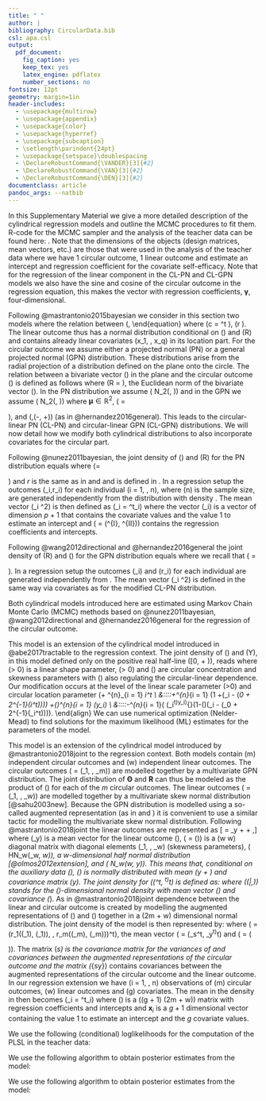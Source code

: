 ```yaml
---
title: " "
author: |
bibliography: CircularData.bib
csl: apa.csl
output:
  pdf_document:
    fig_caption: yes
    keep_tex: yes
    latex_engine: pdflatex
    number_sections: no
fontsize: 12pt
geometry: margin=1in
header-includes:
  - \usepackage{multirow}
  - \usepackage{appendix}
  - \usepackage{color}
  - \usepackage{hyperref}
  - \usepackage{subcaption}
  - \setlength\parindent{24pt}
  - \usepackage{setspace}\doublespacing
  - \DeclareRobustCommand{\VANDER}[3]{#2} 
  - \DeclareRobustCommand{\VAN}[3]{#2}
  - \DeclareRobustCommand{\DEN}[3]{#2}
documentclass: article
pandoc_args: --natbib
---
```



\section{Supplementary Material}\label{Appendix}

In this Supplementary Material we give a more detailed description of the cylindrical regression models and outline the MCMC procedures to fit them. R-code for the MCMC sampler and the analysis of the teacher data can be found here: \url{https://github.com/joliencremers/CylindricalComparisonCircumplex}. Note that the dimensions of the objects (design matrices, mean vectors, etc.) are those that were used in the analysis of the teacher data where we have 1 circular outcome, 1 linear outcome and estimate an intercept and regression coefficient for the covariate self-efficacy. Note that for the regression of the linear component in the CL-PN and CL-GPN models we also have the sine and cosine of the circular outcome in the regression equation, this makes the vector with regression coefficients, $\boldsymbol{\gamma}$, four-dimensional. 

\section{Four cylindrical regression models}\label{Models}

\subsection{The modified CL-PN and modified CL-GPN  models}\label{CL-(G)PN}

Following @mastrantonio2015bayesian we consider in this section two models where
the relation between \(\Theta \in [0, 2\pi)\) and \(Y\in (-\infty, + \infty)\)
and $q$ covariates is specified as
\begin{equation}\label{circlinlink}
Y = \gamma_0 + \gamma_{cos}*\cos(\Theta)*R + \gamma_{sin}*\sin(\Theta)*R + \gamma_1*x_1 + \dots + \gamma_q*x_q +  \epsilon,
\end{equation}
\noindent where the random variable \(R\geq0\) will be introduced below, the
error term \(\epsilon \sim N(0, \sigma^2)\) with variance \(\sigma^2>0\),
\(\gamma_0, \gamma_{cos}, \gamma_{sin}, \gamma_1, \dots, \gamma_q\) are the
intercept and regression coefficients and \(x_1, \dots, x_q\) are the \(q\)
covariates. In both of these models the
conditional distribution of \(Y\) given \(\Theta=\theta\) and \(R = r\) is given
by
\begin{equation}\label{ycondtheta}
f(y \mid \theta, r) = \frac{1}{\sqrt{2\pi\sigma^2}}\exp\left[-\frac{(y - (\gamma_0 + \gamma_1x_1 + \dots + \gamma_qx_q+c))^{2}}{2\sigma^2}\right],\nonumber
\end{equation}
\noindent where \(c = \begin{bmatrix} r \cos(\theta) \\ r\sin(\theta)
\end{bmatrix}^t \begin{bmatrix} \gamma_{cos} \\ \gamma_{sin} \end{bmatrix}\),
\(r \geq 0\). The linear outcome thus has a normal distribution conditional on
\(\Theta\) and \(R\) and contains already linear covariates \(x_1, \dots, x_q\)
in its location part.\newline
\indent For the circular outcome we assume either a projected normal (PN) or a general
projected normal (GPN) distribution. These distributions arise from the radial
projection of a distribution defined on the plane onto the circle. The relation
between a bivariate vector \(\boldsymbol{S}\) in the plane and the circular
outcome \(\Theta\) is defined as follows
\begin{equation}\label{projection}
\boldsymbol{S} = \begin{bmatrix} S^{I} \\ S^{II} \end{bmatrix} = R\boldsymbol{u} = \begin{bmatrix} R \cos (\Theta) \\  R\sin (\Theta) \end{bmatrix},
\end{equation}
\noindent where \(R = \mid\mid \boldsymbol{S} \mid\mid\), the Euclidean norm of
the bivariate vector \(\boldsymbol{S}\). In the PN distribution we assume
\(\boldsymbol{S} \sim N_2(\boldsymbol{\mu}, \boldsymbol{I})\) and in the GPN we
assume \(\boldsymbol{S} \sim N_2(\boldsymbol{\mu}, \boldsymbol{\Sigma})\) where
$\boldsymbol{\mu} \in \mathbb{R}^2$, \(\boldsymbol{\Sigma} = \begin{bmatrix} \tau^2 + \xi^2 & \xi\\ \xi & 1
\end{bmatrix}\), and \(\xi,\tau \in (-\infty, +\infty)\) (as in
@hernandez2016general). This leads to the
circular-linear PN (CL-PN) and circular-linear GPN (CL-GPN) distributions. We
will now detail how we modify both cylindrical distributions to also incorporate
covariates for the circular part.


\subsubsection{The modified CL-PN distribution}

Following @nunez2011bayesian, the joint density of \(\Theta\) and \(R\) for the
PN distribution equals
\begin{equation}\label{pnreg}
f(\theta,r \mid \boldsymbol{\mu}, \boldsymbol{I}) = \frac{1}{2\pi} \exp\{-0.5 \mid\mid\mu^2\mid\mid\}\exp\{-0.5\left[r^2 -2r(u^t\mu) \right]\},
\end{equation}
\noindent where \(\boldsymbol{u}= \begin{bmatrix} \cos (\theta) \\ \sin (\theta)
\end{bmatrix}\) and $r$ is the same as in \eqref{circlinlink} and
\eqref{ycondtheta} and is defined in \eqref{projection}. In a regression setup
the outcomes \(\theta_i,r_i\) for each individual \(i = 1, \dots, n\), where
\(n\) is the sample size, are generated independently from the distribution with
density \eqref{pnreg}. The mean vector \(\boldsymbol{\mu}_i \in \mathbb{R}^2\)
is then defined as \(\boldsymbol{\mu}_i = \boldsymbol{B}^t\boldsymbol{z}_i\)
where the vector \(\boldsymbol{z}_i\) is a vector of dimension $p + 1$ that
contains the covariate values and the value 1 to estimate an intercept and
\(\boldsymbol{B} = (\boldsymbol{\beta}^{I}, \boldsymbol{\beta}^{II})\) contains
the regression coefficients and intercepts. 


\subsubsection{The modified CL-GPN distribution}

Following @wang2012directional and @hernandez2016general the joint density of
\(R\) and \(\Theta\) for the GPN distribution equals
\begin{equation}\label{gpnreg}
f(\theta, r \mid \boldsymbol{\mu}, \boldsymbol{\Sigma}) = \frac{r}{2\pi\tau} \exp\left[ -\frac{(r\boldsymbol{u}-\boldsymbol{\mu})^{t}\boldsymbol{\Sigma}^{-1}(r\boldsymbol{u}-\boldsymbol{\mu})}{2\tau^2}\right],
\end{equation}
\noindent where we recall that \(\boldsymbol{\Sigma} = \begin{bmatrix} \tau^2 +
\xi^2 & \xi\\ \xi & 1 \end{bmatrix}\). In a regression setup the outcomes
\(\theta_i\) and \(r_i\) for each individual are generated independently from
\eqref{gpnreg}. The mean vector \(\boldsymbol{\mu}_i \in \mathbb{R}^2\) is
defined in the same way via covariates as for the modified CL-PN distribution.


\subsubsection{Parameter estimation}

Both cylindrical models introduced here are estimated using Markov Chain Monte
Carlo (MCMC) methods based on @nunez2011bayesian, @wang2012directional and
@hernandez2016general for the regression of the circular outcome. 


\subsection{The modified Abe-Ley model}\label{WeiSSVM}

This model is an extension of the cylindrical model introduced in
@abe2017tractable to the regression context. The joint density of \(\Theta\) and
\(Y\), in this model defined only on the positive real half-line \([0, +
\infty)\), reads
\begin{equation}\label{WeiSSVMdensity}
f(\theta, y) = \frac{\alpha\nu^\alpha}{2\pi\cosh(\kappa)}
                 (1 +\lambda\sin(\theta - \mu))
                 y^{\alpha-1}
                 \exp[-(\nu y)^{\alpha}(1-\tanh(\kappa)\cos(\theta - \mu))],
\end{equation}
\noindent where \(\alpha > 0\) is a linear shape parameter, \(\kappa > 0\) and
\(\lambda \in [-1, 1]\) are circular concentration and skewness parameters with
\(\kappa\) also regulating the circular-linear dependence. Our modification
occurs at the level of the linear scale parameter \(\nu>0\) and circular
location parameter \(\mu\in [0, 2\pi)\), both of which we express in terms of
covariates: \(\nu_i = \exp(\boldsymbol{x}_i^t\boldsymbol{\gamma}) > 0\) and
\(\mu_i = \beta_0 + 2\tan^{-1}(\boldsymbol{z}_i^t\boldsymbol{\beta})\). The
parameter \(\boldsymbol{\gamma}\) is a vector of \(q\) regression coefficients
\(\gamma_j \in (-\infty, +\infty)\) for the prediction of \(y\) where \(j = 0,
\dots, q\) and \(\nu_0\) is the intercept. The parameter \(\beta_0 \in [0,
2\pi)\) is the intercept and \(\boldsymbol{\beta}\) is a vector of \(p\)
regression coefficients \(\beta_j \in (-\infty, +\infty)\) for the prediction of
\(\theta\) where \(j = 1, \dots, p\). The vector \(\boldsymbol{x}_i\) is a
vector of predictor values for the prediction of \(y\) and \(\boldsymbol{z}_i\)
is a vector of predictor values for the prediction of \(\theta\). In a
regression setup the outcome vector \((\theta_i, y_i)^t\) for each individual is
generated independently from the modified
density \eqref{WeiSSVMdensity}.\newline
\indent As in @abe2017tractable, the conditional distribution of \(Y\) given
\(\Theta=\theta\) is a Weibull distribution with shape \(\alpha\) and scale
\(\nu(1-\tanh(\kappa)\cos(\theta - \mu))^{1/\alpha}\) and the conditional
distribution of \(\Theta\) given \(Y=y\) is a sine skewed von Mises distribution
with location parameter \(\mu\) and concentration parameter \((\nu
y)^\alpha\tanh(\kappa)\). The log-likelihood for this model equals
\begin{align}\label{WeiSSVMLikelihood}
l(\alpha, \boldsymbol{\gamma}, \lambda, \kappa, \boldsymbol{\beta}) 
   &= n[\ln(\alpha) - \ln(2\pi\cosh(\kappa))] + \alpha \sum^{n}_{i = 1} \boldsymbol{x}_i^t\boldsymbol{\gamma} \nonumber\\
   &\:\:\:\:+\sum^{n}_{i = 1} \ln(1 +\lambda\sin(\theta_i - (\beta_0 + 2\tan^{-1}(\boldsymbol{z}_i^t\boldsymbol{\beta})))) 
   +(\alpha-1)\sum^{n}_{i = 1} \ln(y_i) \nonumber\\
   &\:\:\:\:-\sum^{n}_{i = 1}( \exp(\boldsymbol{x}_i^t\boldsymbol{\gamma})y_i)^{\alpha}(1-\tanh(\kappa)\cos(\theta_i - (\beta_0 + 2\tan^{-1}(\boldsymbol{z}_i^t\boldsymbol{\beta})))).\nonumber
\end{align}
\noindent We can use numerical optimization (Nelder-Mead) to find solutions for
the maximum likelihood (ML) estimates for the parameters of the model.


\subsection{Modified joint projected and skew normal (GPN-SSN)}\label{CL-GPN_multivariate}

This model is an extension of the cylindrical model introduced by
@mastrantonio2018joint to the regression context. Both models contain \(m\) independent circular
  outcomes and \(w\) independent linear outcomes. The circular outcomes
  \(\boldsymbol{\Theta} = (\boldsymbol{\Theta}_1, \dots,
  \boldsymbol{\Theta}_m)\) are modelled together by a multivariate GPN
  distribution. The joint distribution of $\boldsymbol{\Theta}$ and $\boldsymbol{R}$ can thus be modeled as the product of (\ref{gpnreg}) for each of the $m$ circular outcomes. The linear outcomes \(\boldsymbol{Y} = (\boldsymbol{Y}_1,
  \dots, \boldsymbol{Y}_w)\) are modelled together by a multivariate skew normal
  distribution [@sahu2003new]. Because the GPN distribution is modelled using a
  so-called augmented representation (as in \eqref{projection} and
  \eqref{gpnreg}) it is convenient to use a similar tactic for modelling the
  multivariate skew normal distribution. Following @mastrantonio2018joint the
  linear outcomes are represented as
\[\boldsymbol{Y} = \boldsymbol{M}_y + \boldsymbol{\Lambda}\boldsymbol{D} + \boldsymbol{H},\]
\noindent where \(\boldsymbol{M}_y\) is a mean vector for the linear outcome
\(\boldsymbol{Y}\), \(\boldsymbol{\Lambda} = \text{diag}(\boldsymbol{\lambda})\)
is a \(w \times w\) diagonal matrix with diagonal elements
\(\lambda_1, \dots, \lambda_w\) (skewness parameters),
\(\boldsymbol{D} \sim HN_w(\boldsymbol{0}_w, \boldsymbol{I}_w)\), a
$w$-dimensional half normal distribution [@olmos2012extension], and
\(\boldsymbol{H} \sim N_w(\boldsymbol{0}_w, \boldsymbol{\Sigma}_y)\). This means
that, conditional on the auxiliary data \(\boldsymbol{D}\), \(\boldsymbol{Y}\)
is normally distributed with mean \(\boldsymbol{M}_y +
\boldsymbol{\Lambda}\boldsymbol{D}\) and covariance matrix
\(\boldsymbol{\Sigma}_y\). The joint density for \((\boldsymbol{Y}^t,
\boldsymbol{D}^t)^t\) is defined as:
\begin{equation}\label{YDjoint}
f(\boldsymbol{y}, \boldsymbol{d}) = 2^w\phi_w(\boldsymbol{y} \mid \boldsymbol{M}_y + \boldsymbol{\Lambda}\boldsymbol{d}, \boldsymbol{\Sigma}_y) \phi_w(\boldsymbol{d} \mid \boldsymbol{0}_w, \boldsymbol{I}_w),\nonumber
\end{equation}
\noindent where
\(\phi_\ell(\cdot|\boldsymbol{M}_\ell,\boldsymbol{\Sigma}_\ell)\) stands for
the \(\ell\)-dimensional normal density with mean vector
\(\boldsymbol{M}_\ell\) and
covariance \(\boldsymbol{\Sigma}_\ell\). As in @mastrantonio2018joint dependence between the linear and circular outcome is created by
modelling the augmented representations of \(\boldsymbol{\Theta}\) and
\(\boldsymbol{Y}\) together in a \(2m + w\) dimensional normal
distribution. The joint density of the model is then represented by:
\begin{equation}\label{YDThetarjoint} 
f(\boldsymbol{\theta}, \boldsymbol{r},
\boldsymbol{y}, \boldsymbol{d}) = 2^w\phi_{2m+w}((\boldsymbol{s}^t,
\boldsymbol{y}^t)^t \mid \boldsymbol{M} + (\boldsymbol{0}_{2m}^t, ({\rm
diag}(\boldsymbol{\lambda})\boldsymbol{d})^t)^t, \boldsymbol{\Sigma})
\phi_w(\boldsymbol{d} \mid \boldsymbol{0}_w, \boldsymbol{I}_w) \prod_{j =
1}^{m}r_j, 
\end{equation}
\noindent where \(\boldsymbol{s} = (r_1(\cos(\theta_1), \sin(\theta_1)), \dots,
r_m(\cos(\theta_m), \sin(\theta_m)))^t\), the mean vector \(\boldsymbol{M} =
(\boldsymbol{M}_s^t, \boldsymbol{M}_y^t)^t\) and \(\boldsymbol{\Sigma} =
\left ( \begin{matrix} \boldsymbol{\Sigma}_s & \boldsymbol{\Sigma}_{sy} \\
\boldsymbol{\Sigma}_{sy}^t & \boldsymbol{\Sigma}_y \\ \end{matrix} \right )\).
The matrix \(\boldsymbol{\Sigma}_s\) is the covariance matrix for the variances
of and covariances between the augmented representations of the circular outcome
and the matrix \(\boldsymbol{\Sigma}_{sy}\) contains covariances between the
augmented representations of the circular outcome and the linear outcome.
\newline
\indent In our regression extension we have \(i = 1, \dots, n\) observations of
\(m\) circular outcomes, \(w\) linear outcomes and \(g\) covariates. The mean in
the density in \eqref{YDThetarjoint} then becomes \(\boldsymbol{M}_i =
\boldsymbol{B}^t\boldsymbol{x}_i\) where \(\boldsymbol{B}\) is a \((g + 1)
\times (2m + w)\) matrix with regression coefficients and intercepts and $\boldsymbol{x}_i$
is a $g + 1$ dimensional vector containing the value 1 to estimate an intercept
and the $g$ covariate values. \newline





\section{Model fit}

\indent We use the following (conditional) loglikelihoods for the
computation of the PLSL in the teacher data:

\begin{itemize}
\item For the modified CL-PN model:

$$l(y \mid \theta, r) = \log(1) - \log(\sqrt{2\pi\sigma^2}) + \sum(\hat{y}_i-(\gamma_0 + \gamma_{cos}\cos(\theta_i)r_i +
\gamma_{sin}\sin(\theta_i)r_i + \gamma_1\text{SE}_i))^2/2\sigma^2$$

$$l(\theta, r) = \log(1) - \log(2\pi) + \sum -0.5\hat{\mu}_i^2 - 0.5(r_i^2 - 2r_iu_i^t\hat{\mu}_i)$$
where $u_i = (cos\theta_i, \sin \theta_i)$ and $\hat{\mu}_i = (\beta_0^{I} + \beta_0^{I}\text{SE}_i, \beta_0^{II} + \beta_0^{II}\text{SE}_i)^t$.

\item For the modified CL-GPN model:

$$l(y \mid \theta, r) = \log(1) - \log(\sqrt{2\pi\sigma^2}) + \sum(\hat{y}_i-(\gamma_0 + \gamma_{cos}\cos(\theta_i)r_i +
\gamma_{sin}\sin(\theta_i)r_i + \gamma_1\text{SE}_i))^2/2\sigma^2$$

$$l(\theta, r) =  \log(1) - \log(2\pi+\tau) - \sum \log(r_i) + (u_i^t\hat{\mu}_i\Sigma^{-1}(u_i^t\hat{\mu}_i)^t)/2\tau^2$$
where $u_i = (cos\theta_i, \sin \theta_i)$ and $\hat{\mu}_i = (\beta_0^{I} + \beta_0^{I}\text{SE}_i, \beta_0^{II} + \beta_0^{II}\text{SE}_i)^t$.


\item For the modified Abe-Ley model:


$$l(y \mid \theta) = \log\alpha + \sum\log h_i^\alpha + \sum\log y_i^{\alpha - 1} - \sum(h_iy_i)^\alpha$$

where $h_i = \exp(\hat{y}_i)\{1-\tanh(\kappa)\cos(\theta_i - \hat{\theta}_i)\}^{1/\alpha}$, $\hat{y}_i = \gamma_0 + \gamma_1\text{SE}_i$ and $\hat{\theta}_i = \beta_0 +  2\tan^{-1}(\beta_1\text{SE}_i))$ .

$$l(\theta \mid y) = \log(1) - \sum\log 2\pi I_0(c_i) + \sum\log\{1 + \lambda \sin(\theta_i - \hat{\theta}_i\} + \sum c_i\cos(\theta_i - \hat{\theta}_i)$$

where $c_i = y_i^{\alpha}\exp(\hat{y}_i)^{\alpha}\tanh\kappa$, and $I_{0}$ is a modified Bessel function of order $0$.


\item For the modified joint projected and skew normal model we take the loglikelihoods of the following distributions:

$y_i \mid \boldsymbol{M}_i, \boldsymbol{\Sigma}, \theta_i, r_i \sim SSN(M_{i_y} + \lambda d_i + \boldsymbol{\Sigma}_{sy}^t\boldsymbol{\Sigma}_s^{-1}(\boldsymbol{s}_i - \boldsymbol{M}_{i_s}), \sigma^2_y + \boldsymbol{\Sigma}_{sy}^t\boldsymbol{\Sigma}_s^{-1}\boldsymbol{\Sigma}_{sy}),$

$\theta_i \mid \boldsymbol{M}_i, \boldsymbol{\Sigma}, y_i, d_i \sim GPN(\boldsymbol{M}_{i_s} + \boldsymbol{\Sigma}_{sy}\sigma^{-2}_y(y_i - M_{i_y} - \lambda d_i), \boldsymbol{\Sigma}_s + \boldsymbol{\Sigma}_{sy}\sigma_y^{-2}\boldsymbol{\Sigma}_{sy}^t)$

where $SSN$ is the skew normal distribution. Computationally this comes down to taking the log of the density values for a univariate and multivariate normal distribution (with mean and variance specified as above) for the linear and circular outcome respectively.

\end{itemize}

\section{MCMC procedures}
\subsection{Bayesian Model and MCMC procedure for the modified CL-PN model}\label{A1}

We use the following algorithm to obtain posterior estimates from the model:

\begin{enumerate}
\item Split the data, with the circular outcome $\boldsymbol{\theta} = \theta_1, \dots, \theta_n$ and the linear outcome $\boldsymbol{y} = y_1, \dots, y_n$ where $n$ is the sample size, and the design matrices $\boldsymbol{Z}^k_{n \times 2}$ (for $k \in \{I,II\}$) and $\boldsymbol{X}_{n \times 4}$ of the circular and the linear outcome respectively, in a training (90\%) and holdout (10\%) set. 
\item Define the prior parameters for the training set. In this paper we use:

\begin{itemize}
\item Prior for $\boldsymbol{\gamma}$: $N_4(\boldsymbol{\mu}_{0}, \boldsymbol{\Lambda}_{0})$, with  $\boldsymbol{\mu}_{0} = (0,0,0,0)^t$ and  $\boldsymbol{\Lambda}_{0} = 10^{-4}\boldsymbol{I}_4$.
\item Prior for $\sigma^2$: $IG(\alpha_{0}, \beta_{0})$, an inverse gamma prior with $\alpha_{0} = 0.001$ and  $\beta_{0} = 0.001$.
\item Prior for $\boldsymbol{\beta^{k}}$: $N_2(\boldsymbol{\mu}_{0}, \boldsymbol{\Lambda}_{0})$, with $\boldsymbol{\mu}_{0} = (0,0)^t$ and  $\boldsymbol{\Lambda}_{0} = 10^{-4}\boldsymbol{I}_2$ for $k \in \{I,II\}$.
\end{itemize}

\item Set starting values $\boldsymbol{\gamma} = (0,0,0,0)^t$, $\sigma^2 = 1$ and $\boldsymbol{\beta^{k}} = (0,0)^t$ for $k \in \{I,II\}$. Also set starting values $r_i = 1$ in the training and holdout set. 
\item Compute the latent bivariate outcome $\boldsymbol{s}_i = (s_i^{I}, s_i^{II})^t$ underlying the circular outcome for the holdout and training dataset as follows:
$$\begin{bmatrix} s^{I}_{i} \\ s^{II}_{i} \end{bmatrix} = \begin{bmatrix} r_i \cos (\theta_i)\\  r_i\sin (\theta_i)\end{bmatrix}.$$
\item Sample $\boldsymbol{\gamma}$, $\sigma^2$ and $\boldsymbol{\beta^{k}}$ for $k \in \{I,II\}$ for the training dataset from their conditional posteriors:

\begin{itemize}
\item Posterior for $\boldsymbol{\gamma}$: $N_4(\boldsymbol{\mu}_n, \sigma^2\boldsymbol{\Lambda}^{-1}_n)$, with $\boldsymbol{\mu}_n = (\boldsymbol{X}^t\boldsymbol{X} + \boldsymbol{\Lambda}_0)^{-1}(\boldsymbol{\Lambda}_0\boldsymbol{\mu}_0 + \boldsymbol{X}^t\boldsymbol{y})$ and $\boldsymbol{\Lambda}_n = (\boldsymbol{X}^t\boldsymbol{X} + \boldsymbol{\Lambda}_0)$.
\item Posterior for $\sigma^2$: $IG(\alpha_{n}, \beta_{n})$, an inverse gamma posterior with $\alpha_{n} = \alpha_0 + n/2$ and $\beta_{n} = \beta_0 + \frac{1}{2}(\boldsymbol{y}^t\boldsymbol{y} + \boldsymbol{\mu}_{0}^t\boldsymbol{\Lambda}_0\boldsymbol{\mu}_{0} + \boldsymbol{\mu}_{n}^t\boldsymbol{\Lambda}_n\boldsymbol{\mu}_{n})$.
\item Posterior for $\boldsymbol{\beta^{k}}$: $N_2(\boldsymbol{\mu}_n, \boldsymbol{\Lambda}_n)$, with $\boldsymbol{\mu}_n = ((\boldsymbol{Z}^k)^t\boldsymbol{Z}^k + \boldsymbol{\Lambda}_0)^{-1}(\boldsymbol{\Lambda}_0\boldsymbol{\mu}_0 + (\boldsymbol{Z}^k)^t\boldsymbol{s}^k)$ and $\boldsymbol{\Lambda}_n = ((\boldsymbol{Z}^k)^t\boldsymbol{Z}^k + \boldsymbol{\Lambda}_0)$.
\end{itemize}

\item Sample new $r_i$ for the training and holdout dataset from the following posterior:
$$f(r_i \mid \theta_i, \boldsymbol{\mu}_i) \propto r_i \exp{\left(-\frac{1}{2}(r_i)^2 + b_ir_i\right)}$$ 
where $b_i = \begin{bmatrix} \cos (\theta_i) \\ \sin (\theta_i)\end{bmatrix}^t\boldsymbol{\mu}_i$, $\boldsymbol{\mu}_i = \boldsymbol{B}^t\boldsymbol{z_i}$ and $\boldsymbol{B} = (\boldsymbol{\beta}^{I}, \boldsymbol{\beta}^{II})$. 
\noindent We can sample from this posterior using a slice sampling technique (Cremers et al., 2018): 

\begin{itemize}
\item In a slice sampler the joint density for an auxiliary variable $v_{i}$ with $r_{i}$ is
$$p(r_{i}, v_{i}\mid \theta_{i}, \boldsymbol{\mu}_{i}=\boldsymbol{B}^t\boldsymbol{z}_{i}) \propto r_{i} \textbf{I}\left(0 < v_i < \exp\left\{ -\frac{1}{2}(r_{i} - b_{i})^2\right\}\right)\textbf{I}(r_i > 0).$$
\noindent The full conditional for $v_{i}$, $p(v_{i} \mid r_{i},\boldsymbol{\mu}_{i}, \theta_{i})$, is
$$U\left(0, \exp\left\{-\frac{1}{2}(r_{i} -  b _{i})^2\right\}\right)$$
and the full conditional for $r_i$, $p(r_{i} \mid v_{i},\boldsymbol{\mu}_{i}, \theta_{i})$, is proportional to
$$r_{i} \textbf{I}\left(b_{i} + \max\left\{-b_{i}, -\sqrt{-2\ln v_{i}}\right\} < r_{i} < b_{i} + \sqrt{-2\ln v_{i}}\right).$$
\noindent We thus sample $v_{i}$ from the uniform distribution specified above. Independently we sample a value $m$ from $U(0,1)$. We obtain a new value for $r_{i}$ by computing $ r_{i} = \sqrt{(r_{i_{2}}^{2}-r_{i_{1}}^{2})m + r_{i_{1}}^{2}}$ where $r_{i_{1}}=b_{i} +\max\left\{-b_{i}, -\sqrt{-2\ln v_{i}}\right\}$ and $ r_{i_{2}}= b_{i} + \sqrt{-2\ln v_{i}}$.
\end{itemize}
\item Compute the PLSL for the circular and linear outcome on the holdout set using the estimates of $\boldsymbol{\gamma}$, $\sigma^2$ and $\boldsymbol{\beta^{k}}$ for $k \in \{I,II\}$ for the training dataset.
\item Repeat steps 4 to 7 until the sampled parameter estimates have converged. We assess convergence visually using traceplots.
\end{enumerate}





\newpage
\subsection{Bayesian Model and MCMC procedure for the modified CL-GPN model}\label{A2}

We use the following algorithm to obtain posterior estimates from the model:

\begin{enumerate}
\item Split the data, with the circular outcome $\boldsymbol{\theta} = \theta_1, \dots, \theta_n$ and the linear outcome $\boldsymbol{y} = y_1, \dots, y_n$ where $n$ is the sample size, and the design matrices $\boldsymbol{Z}_{n \times 2}$  and $\boldsymbol{X}_{n \times 4}$ of the circular and the linear outcome respectively, in a training (90\%) and holdout (10\%) set. 
\item Define the prior parameters for the training set. In this paper we use:

\begin{itemize}
\item Prior for $\boldsymbol{\gamma}$: $N_4(\boldsymbol{\mu}_{0}, \boldsymbol{\Lambda}_{0})$, with $\boldsymbol{\mu}_{0} = (0,0,0,0)^t$ and $\boldsymbol{\Lambda}_{0} = 10^{-4}\boldsymbol{I}_4$.
\item Prior for $\sigma^2$: $IG(\alpha_{0}, \beta_{0})$, an inverse gamma prior with $\alpha_{0} = 0.001$ and $\beta_{0} = 0.001$.
\item Prior for $\boldsymbol{\beta}_{j}$: $N_2(\boldsymbol{\mu}_{0}, \boldsymbol{\Lambda}_0)$, with $\boldsymbol{\mu}_{0} = (0,0)^t$ and  $\boldsymbol{\Sigma}_{0} = 10^{5}\boldsymbol{I}_2$ for $j \in \{0, \dots, p\}$ where $p$ is the number of covariates, 1, in $\boldsymbol{Z}$.
\item Prior for $\xi$: $N(\mu_0, \sigma^2)$, with $\mu_0 = 0$ and $\sigma^2 = 10^{4}$.
\item Prior for $\tau$: $IG(\alpha_{0}, \beta_{0})$, an inverse gamma prior with $\alpha_{0} = 0.01$ and $\beta_{0} = 0.01$.
\end{itemize}

\item Set starting values $\boldsymbol{\gamma} = (0,0,0,0)^t$, $\sigma^2 = 1$, $\boldsymbol{\beta}_j = (0,0)^t$ for $j \in \{0,1\}$, $\xi = 0$, $\tau = 1$ and $\boldsymbol{\Sigma} = \begin{bmatrix} \tau^2 + \xi^2 & \xi\\ \xi & 1 \end{bmatrix}$. Also set starting values $r_i = 1$ in the training and holdout set. 
\item Compute the latent bivariate outcome $\boldsymbol{s}_i = (s_i^{I}, s_i^{II})^t$ underlying the circular outcome for the holdout and training dataset as follows:
$$\begin{bmatrix} s^{I}_{i} \\ s^{II}_{i} \end{bmatrix} = \begin{bmatrix} r_i \cos (\theta_i) \\  r_i\sin (\theta_i)\end{bmatrix}.$$
\item Sample $\boldsymbol{\gamma}$, $\sigma^2$, $\boldsymbol{\beta}_j$ for $j \in \{0,1\}$, $\xi$ and $\tau$ for the training dataset from their conditional posteriors:

\begin{itemize}
\item Posterior for $\boldsymbol{\gamma}$: $N_4(\boldsymbol{\mu}_n, \sigma^2\boldsymbol{\Lambda}^{-1}_n)$, with $\boldsymbol{\mu}_n = (\boldsymbol{X}^t\boldsymbol{X} + \boldsymbol{\Lambda}_0)^{-1}(\boldsymbol{\Lambda}_0\boldsymbol{\mu}_0 + \boldsymbol{X}^t\boldsymbol{y})$ and $\boldsymbol{\Lambda}_n = (\boldsymbol{X}^t\boldsymbol{X} + \boldsymbol{\Lambda}_0)$.
\item Posterior for $\sigma^2$: $IG(\alpha_{n}, \beta_{n})$, an inverse gamma posterior where $\alpha_{n} = \alpha_0 + n/2$ and $\beta_{n} = \beta_0 + \frac{1}{2}(\boldsymbol{y}^t\boldsymbol{y} + \boldsymbol{\mu}_{0}^t\boldsymbol{\Lambda}_0\boldsymbol{\mu}_{0} + \boldsymbol{\mu}_{n}^t\boldsymbol{\Lambda}_n\boldsymbol{\mu}_{n})$.
\item Posterior for $\boldsymbol{\beta}_j$: $N_2(\boldsymbol{\mu}_{j_{n}}, \boldsymbol{\Sigma}_{j_{n}})$, with $\boldsymbol{\mu}_{j_{n}} = \boldsymbol{\Sigma}_{j_{n}}\boldsymbol{\Sigma}^{-1}\Bigg(-\sum_{i=1}^{n}z_{i,j-1}\sum_{l\neq j}z_{i,l-1}\boldsymbol{\beta}_l + \sum_{i=1}^{n}z_{i,j-1}r_i\begin{bmatrix} \cos (\theta_i) \\ \sin (\theta_i)\end{bmatrix}\Bigg)$ and  $\boldsymbol{\Sigma}_{j_{n}} = \Big(\sum_{i=1}^{n}z_{i,j-1}^2\boldsymbol{\Sigma}^{-1}+\boldsymbol{\Lambda}_0\Big)^{-1}$ for $j \in \{0, \dots, p\}$ where $p$ is the number of covariates, 1, in $\boldsymbol{Z}$.
\item Posterior for $\xi$: $N(\mu_n, \sigma^2_n)$, with $\mu_n = \frac{\tau^{-2} \sum_{i=1}^{n}(s^{I}_{i} - \mu_i^{I})(s^{II}_{i} - \mu_i^{II}) + \mu_0\sigma_0^{-2}}{\tau^{-2}\sum_{i=1}^{n}(s^{II}_{i} - \mu_i^{II})^2 + \sigma_0^{-2}}$ and $\sigma_n^2 = \frac{1}{\tau^{-2}\sum_{i=1}^{n}(s^{II}_{i} - \mu_i^{II})^2 + \sigma_0^{-2}}$ where $\mu_i^{I} = (\boldsymbol{\beta}^{I})^t\boldsymbol{z}_i$ and $\mu_i^{II} = (\boldsymbol{\beta}^{II})^t\boldsymbol{z}_i$. 
\item Posterior for $\tau$: $IG(\alpha_n, \beta_n)$, an inverse gamma posterior with $\alpha_n = \frac{n}{2} + \alpha_0$ and $\beta_n = \sum\limits_{i = 1}^{n}(s^{I}_{i} - \{\mu_i^{I} + \xi(s^{II}_{i} - \mu_i^{II})\})^2 + \beta_0$
\end{itemize}

\item Sample new $r_i$ for the training and holdout dataset from the following posterior:
$$f(r_i \mid \theta_i, \boldsymbol{\mu}_i) \propto r_i \exp{\left\{-\frac{1}{2}A_i\bigg(r_i-\frac{B_i}{A_i}\bigg)^2\right\}}$$ 
where $B_i = \begin{bmatrix} \cos (\theta_i) \\ \sin (\theta_i)\end{bmatrix}^t\boldsymbol{\Sigma}^{-1}\boldsymbol{\mu}_i$, $\boldsymbol{\mu}_i = \boldsymbol{B}^t\boldsymbol{z_i}$, $\boldsymbol{B} = (\boldsymbol{\beta}^{I}, \boldsymbol{\beta}^{II})$ and $A_i = \begin{bmatrix} \cos (\theta_i) \\ \sin (\theta_i)\end{bmatrix}^t\boldsymbol{\Sigma}^{-1}\begin{bmatrix} \cos (\theta_i) \\ \sin (\theta_i)\end{bmatrix}$.
\noindent We can sample from this posterior using a slice sampling technique (Hernandez-Stumpfhauser et al. 2018):

\begin{itemize}
\item In a slice sampler the joint density for an auxiliary variable $v_{i}$ with $r_{i}$ is
$$p(r_{i}, v_{i}\mid \theta_{i}, \boldsymbol{\mu}_{i}=\boldsymbol{B}^t\boldsymbol{z}_{i}) \propto r_{i} \textbf{I}\bigg(0 < v_i < \exp\left\{ -\frac{1}{2} A_i\left(r_{i} - \frac{B_i}{A_i}\right)^2\right\}\bigg)\textbf{I}(r_i > 0).$$
\item The full conditional for $v_{i}$, $p(v_{i} \mid r_{i},\boldsymbol{\mu}_{i}, \boldsymbol{\Sigma}, \theta_{i})$, is
$$U\Bigg(0, \exp\left\{-\frac{1}{2}A_i\bigg(r_i -  \frac{B_{i}}{A_i}\bigg)^2\right\}\Bigg)$$
and the full conditional for $r_i$, $p(r_{i} \mid v_{i},\boldsymbol{\mu}_{i}, \boldsymbol{\Sigma}, \theta_{i})$, is proportional to
$$r_{i} \textbf{I}\left(\frac{B_i}{A_i} + \max\left\{-\frac{B_i}{A_i}, -\sqrt{\frac{-2\ln v_{i}}{A_i}}\right\} < r_{i} < \frac{B_i}{A_i} + \sqrt{\frac{-2\ln v_{i}}{A_i}}\right).$$
\item We thus sample $v_{i}$ from the uniform distribution specified above. Independently we sample a value $m$ from $U(0,1)$. We obtain a new value for $r_{i}$ by computing $r_{i} = \sqrt{(r_{i_{2}}^{2}-r_{i_{1}}^{2})m + r_{i_{1}}^{2}}$ where $r_{i_{1}}=\frac{B_i}{A_i} +\max\left\{-\frac{B_i}{A_i}, -\sqrt{\frac{-2\ln v_{i}}{A_i}}\right\}$ and $ r_{i_{2}}= \frac{B_i}{A_i} + \sqrt{\frac{-2\ln v_{i}}{A_i}}$.
\end{itemize}

\item Compute the PLSL for the circular and linear outcome on the holdout set using the estimates of $\boldsymbol{\gamma}$, $\sigma^2$, $\boldsymbol{\beta^{k}}$ for $k \in \{I,II\}$, $\xi$ and $\tau$ for the training dataset. 
\item Repeat steps 4 to 7 until the sampled parameter estimates have converged. We visually assess convergence using traceplots.
\end{enumerate}





\newpage
\subsection{Bayesian Model and MCMC procedure for the modified GPN-SSN model}\label{A3}

\begin{enumerate}
\item Split the data, with the circular outcome $\boldsymbol{\theta} = \theta_1, \dots, \theta_n$ and the linear outcome $\boldsymbol{y} = y_1, \dots, y_n$ where $n$ is the sample size, and the design matrix $\boldsymbol{X}_{n \times 2}$ in a training (90\%) and holdout (10\%) set. Note that in this paper we have only one circular outcome and one linear outcome and the MCMC procedure outlined here is specified for this situation. It can however be generalized to a situation with multiple circular and linear outcomes without too much effort. 
\item Define the prior parameters for the training set. Since we have only one circular outcome, one linear outcome and one covariate, we have $m = 1$, $w = 1$ and $g = 1$. In this paper we use the following priors:

\begin{itemize}
\item Prior for $\boldsymbol{\Sigma}$: $IW(\boldsymbol{\Psi}_0, \nu_0)$, an inverse Wishart with $\boldsymbol{\Psi}_0 = 10^{-4}\boldsymbol{I}_{2m + w}$ and $\nu_0 = 1$.   
\item Prior for $\boldsymbol{B}$ in vectorized form: $N_{(g + 1)(2m + w)}(\boldsymbol{\beta}_0, \boldsymbol{\Sigma}  \otimes \boldsymbol{\kappa}_0)$, where $\otimes$ stands for the Kronecker product, $\boldsymbol{\beta}_0 = \text{vec}(\boldsymbol{B}_0)$, the matrix with prior values for the regression coefficients. We choose $\boldsymbol{\beta}_0 = \boldsymbol{0}_{(g + 1)(2m + w)}$, $\boldsymbol{B}_0 = \boldsymbol{0}_{(g + 1) \times (2m + w)}$ and $\boldsymbol{\kappa}_0 = 10^{-4}\boldsymbol{I}_{g + 1}$.
\item Prior for $\lambda$: $N(\gamma_0, \omega_0)$, with $\gamma_0 = 0$ and $\omega_0 = 10000$.
\end{itemize}

\item Set starting values $\boldsymbol{\beta} = (0,0,0,0,0,0)^t$, $\boldsymbol{\Sigma} = \boldsymbol{I}_3$ and $\lambda = 0$. Also set starting values $r_i = 1$ and $d_i = 1$ in the training and holdout set. 
\item Compute the latent bivariate outcome $\boldsymbol{s}_i = (s_i^{I}, s_i^{II})^t$ underlying the circular outcome for the holdout and training dataset as follows:
$$\begin{bmatrix} s^{I}_{i} \\ s^{II}_{i} \end{bmatrix} = \begin{bmatrix} r_i \cos (\theta_i) \\  r_i\sin (\theta_i)\end{bmatrix}.$$
\item Compute the latent outcomes $\tilde{y}_i$ underlying the linear outcome for the holdout and training dataset as follows:
$$\tilde{y}_i = \lambda d_i. $$
\item Compute $\boldsymbol{\eta}_i$ defined as follows for each individual $i$:
$$\boldsymbol{\eta}_i = (\boldsymbol{s}_i^t,y_i)^t - (\boldsymbol{0}_{2m}^t, \lambda d_i)^{t}.$$

\item Sample $\boldsymbol{B}$, $\boldsymbol{\Sigma}$ and $\lambda$ for the training dataset from their conditional posteriors: 

\begin{itemize}
\item Posterior for $\boldsymbol{\Sigma}$: $IW(\boldsymbol{\Psi}_n, \nu_n)$, an inverse Wishart with $\boldsymbol{\Psi}_n = \boldsymbol{\Psi}_0 + (\boldsymbol{\eta} - \boldsymbol{X}^t\boldsymbol{B})^t(\boldsymbol{\eta} - \boldsymbol{X}^t\boldsymbol{B}) + (\boldsymbol{B} - \boldsymbol{B}_0)^t\boldsymbol{\kappa}_0(\boldsymbol{B} - \boldsymbol{B}_0)$ and $\nu_n = \nu_0 + n$ where $n$ is the sample size.
\item Posterior for $\boldsymbol{B}$ in matrix form: $MN(\boldsymbol{B}_n,   \boldsymbol{\kappa}_n, \boldsymbol{\Sigma})$, with $\boldsymbol{B}_n = \boldsymbol{\kappa}_n^{-1}\boldsymbol{X}^t\boldsymbol{\eta} + \boldsymbol{\kappa}_0\boldsymbol{B}_0$ and $\boldsymbol{\kappa}_n = \boldsymbol{X}^t\boldsymbol{X} + \boldsymbol{\kappa}_0$.
\item Posterior for $\lambda$: $N(\gamma_n, \omega_n)$, with $\omega_n = \big(\sum_{i = 1}^{n}d_i^2\sigma^{-2}_{y|s} + \omega_0^{-1}\big)^{-1}$ and $\gamma_n = \omega_n \big(\sum_{i = 1}^{n}d_i\sigma^{-2}_{y|s}(y_i - \mu_{y_i|s_i}) + \omega_0^{-1}\gamma_0 \big)$ where $\mu_{y_i|s_i} = \mu_y + \boldsymbol{\Sigma}_{sy}^{t}\boldsymbol{\Sigma}_{s}^{-1}(\boldsymbol{s_i - \boldsymbol{\mu}_s)}$ and $\sigma^2_{y|s} = \sigma^2_{y} - \boldsymbol{\Sigma}_{sy}^{t}\boldsymbol{\Sigma}_{s}^{-1}\boldsymbol{\Sigma}_{sy}$.
\end{itemize}

\item Sample new $d_i$ for the training and holdout dataset from the following posterior:
$$f(d_i) \propto \phi(y_i|\mu_{y_i|s_i} + \lambda d_i, \sigma^2_{y|s})\phi(d_i|0, 1),$$
where $\mu_{y_i|s_i} = \boldsymbol{B}_{y_i|s_i}^t\boldsymbol{x}_i$. We can see each $d_i$ as a positive regressor with $\lambda$ as covariate and $\phi(d_i|0, 1)$ as prior (Mastrantonio, 2018). The full conditional is then truncated normal with support $\mathbb{R}^{+}$ as follows:
$$N(m_{d_i}, v),$$ 
\noindent where $v = \big(\lambda^2\sigma^{-2}_{y|s} + 1\big)$ and $m_{d_i} = v\lambda\sigma^{-2}_{y|s}\big(y_i - \mu_{y_i|s_i}\big)$. 
\item Sample new $r_i$ for the training and holdout dataset from the following posterior
$$f(r_i \mid \theta_i, \boldsymbol{\mu}_i) \propto r_i \exp{\left\{-0.5A_i\bigg(r_i-\frac{B_i}{A_i}\bigg)^2\right\}}$$ 
where $B_i = \begin{bmatrix} \cos (\theta_i) \\ \sin (\theta_i)\end{bmatrix}^t\boldsymbol{\Sigma}_{s_i|y_i}^{-1}\boldsymbol{\mu}_{s_i|y_i}$, $\boldsymbol{\mu}_{s_i|y_i} = \boldsymbol{B}_{s_i|y_i}^t\boldsymbol{x}_i$ and $A_i = \begin{bmatrix} \cos (\theta_i) \\ \sin (\theta_i)\end{bmatrix}^t\boldsymbol{\Sigma}_{s_i| y_i}^{-1}\begin{bmatrix} \cos (\theta_i) \\ \sin (\theta_i)\end{bmatrix}$. The parameters $\boldsymbol{\mu}_{s_i|y_i}$ and $\boldsymbol{\Sigma}_{s_i| y_i}$ are the conditional mean and covariance matrix of $\boldsymbol{s}_i$ assuming that $(\boldsymbol{s}_i^t, y_i)^t \sim N_{2m+w}(\boldsymbol{\mu} + (\boldsymbol{0}_{2m}^t, \lambda d_i)^t, \boldsymbol{\Sigma})$. 
Because in this paper $\boldsymbol{\theta}$ originates from a bivariate variable that is known we can in this model (where the variance-covariance matrix of the circular outcome is not constrained in the estimation procedure) simply define the $r_i$ as the Euclidean norm of the bivariate datapoints. However, for didactic purposes we continue with the explanation of the sampling procedure. We
can sample from the posterior for $r_i$ using a slice sampling technique (Hernandez-Stumpfhauser et al. 2018): 
\begin{itemize}
\item In a slice sampler the joint density for an auxiliary variable $v_{i}$ with $r_{i}$ is
$$p(r_{i}, v_{i}\mid \theta_{i}, \boldsymbol{\mu}_{i}=\boldsymbol{B}^{t}\boldsymbol{x}_{i}) \propto r_{i} \textbf{I}\bigg(0 < v_i < \exp\left\{ -\frac{1}{2}A_i\left(r_{i} - \frac{B_i}{A_i}\right)^2\right\}\bigg)\textbf{I}(r_i > 0).$$
\item The full conditional for $v_{i}$, $p(v_{i} \mid r_{i},\boldsymbol{\mu}_{i}, \boldsymbol{\Sigma}, \theta_{i})$, is
$$U\Bigg(0, \exp\left\{-\frac{1}{2}A_i\bigg(r_i -  \frac{B_{i}}{A_i}\bigg)^2\right\}\Bigg)$$
and the full conditional for $r_i$, $p(r_{i} \mid v_{i},\boldsymbol{\mu}_{i}, \boldsymbol{\Sigma}, \theta_{i})$, is proportional to 
$$r_{i} \textbf{I}\left(\frac{B_i}{A_i} + \max\left\{-\frac{B_i}{A_i}, -\sqrt{\frac{-2\ln v_{i}}{A_i}}\right\} < r_{i} < \frac{B_i}{A_i} + \sqrt{\frac{-2\ln v_{i}}{A_i}}\right)$$
\item We thus sample $v_{i}$ from the uniform distribution specified above. Independently we sample a value $m$ from $U(0,1)$. We obtain a new value for $r_{i}$ by computing $r_{i} = \sqrt{(r_{i_{2}}^{2}-r_{i_{1}}^{2})m + r_{i_{1}}^{2}}$ where $r_{i_{1}}=\frac{B_i}{A_i} +\max\left\{-\frac{B_i}{A_i}, -\sqrt{\frac{-2\ln v_{i}}{A_i}}\right\}$ and $ r_{i_{2}}= \frac{B_i}{A_i} + \sqrt{\frac{-2\ln v_{i}}{A_i}}$.

\end{itemize}

\item Compute the PLSL for the circular and linear outcome on the holdout set using the estimates of $\boldsymbol{B}$, $\boldsymbol{\Sigma}$ and $\lambda$ for the training dataset.

\item Repeat steps 4 to 10 until the sampled parameter estimates have converged.

\item In the MCMC sampler we have estimated an unconstrained $\boldsymbol{\Sigma}$. However, for identification of the model we need to apply  constraints to both $\boldsymbol{\Sigma}$ and $\boldsymbol{\mu}$. Therefore we need the matrix
$$\boldsymbol{C} = \begin{bmatrix} \boldsymbol{C}_s & \boldsymbol{0}_{2m \times w} \\ \boldsymbol{0}_{2m \times w}^t & \boldsymbol{I}_w \end{bmatrix}$$
where $\boldsymbol{C}_s$ is a $2m \times 2m$ diagonal matrix with every $(2(j-1) + k)^{th}$ entry $> 0$ where $k \in \{1,2\}$ and $j = 1, \dots, m$ (Mastrantonio, 2018). The estimates $\boldsymbol{\Sigma}$ and $\boldsymbol{\mu}$ can then be related to their constrained versions $\tilde{\boldsymbol{\Sigma}}$ and $\tilde{\boldsymbol{\mu}}$ as follows:
$$\boldsymbol{\mu} = \boldsymbol{C}\tilde{\boldsymbol{\mu}}$$
$$\boldsymbol{\Sigma} = \boldsymbol{C}\tilde{\boldsymbol{\Sigma}}\boldsymbol{C}.$$

\end{enumerate}
\newpage
\section*{References}
<div id="refs"></div>
